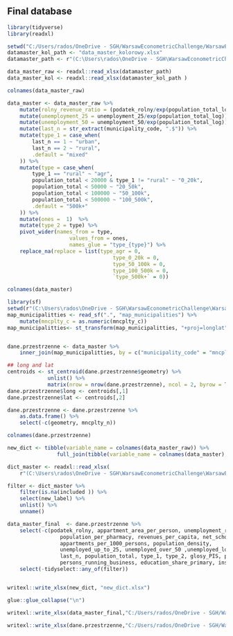 ## Final database

```r
library(tidyverse)
library(readxl)

setwd("C:/Users/rados/OneDrive - SGH/WarsawEconometricChallenge/WarsawEconometricChallenge/2_data_processing")
datamaster_kol_path <- "data_master_kolorowy.xlsx"
datamaster_path <- r"(C:\Users\rados\OneDrive - SGH\WarsawEconometricChallenge\WarsawEconometricChallenge\2_data_processing\data_master.xlsx)"

data_master_raw <- readxl::read_xlsx(datamaster_path)
data_master_kol <- readxl::read_xlsx(datamaster_kol_path )

colnames(data_master_raw)
```
```r
data_master <- data_master_raw %>% 
	mutate(rolny_revenue_ratio = (podatek_rolny/exp(population_total_log))/revenues_per_capita) %>% 
	mutate(unemployment_25 = unemployment_25/exp(population_total_log)) %>% 
	mutate(unemployment_50 = unemployment_50/exp(population_total_log)) %>% 
	mutate(last_n = str_extract(municipality_code, ".$")) %>% 
	mutate(type_1 = case_when(
		last_n == 1 ~ "urban",
		last_n == 2 ~ "rural",
		.default = "mixed"
	)) %>% 
	mutate(type = case_when(
		type_1 == "rural" ~ "agr",
		population_total < 20000 & type_1 != "rural" ~ "0_20k",
		population_total < 50000 ~ "20_50k",
		population_total < 100000 ~ "50_100k",
		population_total < 500000 ~ "100_500k",
		.default = "500k+"
	)) %>% 
	mutate(ones =  1)  %>% 
	mutate(type_2 = type) %>% 
	pivot_wider(names_from = type,
					values_from = ones,
					names_glue = "type_{type}") %>% 
	replace_na(replace = list(type_agr = 0,
								  type_0_20k = 0,
								  type_50_100k = 0,
								  type_100_500k = 0,
								  `type_500k+` = 0)) 
```

```r
colnames(data_master)
```
```r


library(sf)
setwd(r"(C:\Users\rados\OneDrive - SGH\WarsawEconometricChallenge\WarsawEconometricChallenge\_data\shapefile)")
map_municipalitties <- read_sf(".", "map_municipalities") %>% 
	mutate(mncplty_c = as.numeric(mncplty_c))
map_municipalitties<- st_transform(map_municipalitties, "+proj=longlat")


dane.przestrzenne <- data_master %>% 
	inner_join(map_municipalitties, by = c("municipality_code" = "mncplty_c")) 

## long and lat
centroids <- st_centroid(dane.przestrzenne$geometry) %>% 
             unlist() %>%
             matrix(nrow = nrow(dane.przestrzenne), ncol = 2, byrow = TRUE)
dane.przestrzenne$long <- centroids[,1]
dane.przestrzenne$lat <- centroids[,2]

dane.przestrzenne <- dane.przestrzenne %>%  
	as.data.frame() %>% 
	select(-c(geometry, mncplty_n))

colnames(dane.przestrzenne)
```


```r

new_dict <- tibble(variable_name = colnames(data_master_raw)) %>% 
				full_join(tibble(variable_name = colnames(data_master), included = 1))

dict_master <- readxl::read_xlsx(
	r"(C:\Users\rados\OneDrive - SGH\WarsawEconometricChallenge\WarsawEconometricChallenge\dict_master.xlsx)")

filter <- dict_master %>% 
	filter(is.na(included )) %>% 
	select(new_label) %>% 
	unlist() %>% 
	unname()

data_master_final  <- dane.przestrzenne %>%
	select(-c(podatek_rolny, appartment_area_per_person, unemployment_rate,
				 population_per_pharmacy, revenues_per_capita, net_scholarization, 
				 appartments_per_1000_persons, population_density, 
				 unemployed_up_to_25, unemployed_over_50 ,unemployed_long_term,
				 last_n, population_total, type_1, type_2, glosy_PIS, pop_t_30_39_perc, type_20_50k, 
				 persons_running_business, education_share_primary, installations_bathroom)) %>%
	select(-tidyselect::any_of(filter)) 


writexl::write_xlsx(new_dict, "new_dict.xlsx")

glue::glue_collapse("\n")
```
```r
writexl::write_xlsx(data_master_final,"C:/Users/rados/OneDrive - SGH/WarsawEconometricChallenge/WarsawEconometricChallenge/datamaster_final.xlsx")

writexl::write_xlsx(dane.przestrzenne,"C:/Users/rados/OneDrive - SGH/WarsawEconometricChallenge/WarsawEconometricChallenge/datamaster_final_full.xlsx")
```




